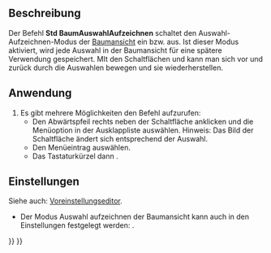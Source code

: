 <languages/>

{{Docnav/de
|[[Std_TreePreSelection/de|BaumVorauswahl]]
|[[Std_TreeSingleDocument/de|BaumEinzeldokument]]
|[[Std_View_Menu/de|Std Menü Ansicht]]
|IconL=Std_TreePreSelection.svg
|IconR=Std_TreeSingleDocument.svg
|IconC=Freecad.svg
}}

{{GuiCommand/de
|Name=Std TreeRecordSelection
|Name/de=Std BaumAuswahlAufzeichnen
|MenuLocation=Ansicht → Baumansicht-Aktionen → Auswahl aufzeichnen
|Workbenches=Alle
|Shortcut={{KEY|T}} {{KEY|5}}
|Version=0.19
}}

<span id="Description"></span>
==Beschreibung==

Der Befehl '''Std BaumAuswahlAufzeichnen''' schaltet den Auswahl-Aufzeichnen-Modus der [[Tree_view/de|Baumansicht]] ein bzw. aus. Ist dieser Modus aktiviert, wird jede Auswahl in der Baumansicht für eine spätere Verwendung gespeichert. MIt den Schaltflächen {{Button|[[Image:Std_SelBack.svg|16px]]}} und {{Button|[[Image:Std_SelForward.svg|16px]]}} kann man sich vor und zurück durch die Auswahlen bewegen und sie wiederherstellen.

<span id="Usage"></span>
==Anwendung==

# Es gibt mehrere Möglichkeiten den Befehl aufzurufen:
#* Den Abwärtspfeil rechts neben der Schaltfläche {{Button|[[Image:Std_TreeSyncView.svg|16px]]}}  anklicken und die Menüoption {{MenuCommand|Auswahl aufzeichnen}} in der Ausklappliste auswählen. Hinweis: Das Bild der Schaltfläche ändert sich entsprechend der Auswahl.
#* Den Menüeintrag {{MenuCommand|Ansicht → Baumansicht-Aktionen → Auswahl aufzeichnen}} auswählen.
#* Das Tastaturkürzel {{KEY|T}} dann {{KEY|5}}.

<span id="Preferences"></span>
==Einstellungen==

Siehe auch: [[Preferences_Editor/de|Voreinstellungseditor]].

* Der Modus Auswahl aufzeichnen der Baumansicht kann auch in den Einstellungen festgelegt werden: {{MenuCommand|Bearbeiten→ Einstellungen... → Allgemein → Auswahl → Auswahl in der Baumansicht aufzeichnen, um mit einer Navigationstaste zurück bzw. vorwärts zu gehen}}.


{{Docnav/de
|[[Std_TreePreSelection/de|BaumVorauswahl]]
|[[Std_TreeSingleDocument/de|BaumEinzeldokument]]
|[[Std_View_Menu/de|Std Menü Ansicht]]
|IconL=Std_TreePreSelection.svg
|IconR=Std_TreeSingleDocument.svg
|IconC=Freecad.svg
}}

{{Std_Base_navi{{#translation:}}}}
{{Userdocnavi{{#translation:}}}}